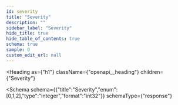 ```yaml
---
id: severity
title: "Severity"
description: ""
sidebar_label: "Severity"
hide_title: true
hide_table_of_contents: true
schema: true
sample: 0
custom_edit_url: null
---
```



<Heading
  as={"h1"}
  className={"openapi__heading"}
  children={"Severity"}
>
</Heading>





<Schema
  schema={{"title":"Severity","enum":[0,1,2],"type":"integer","format":"int32"}}
  schemaType={"response"}
>
  
</Schema>
            